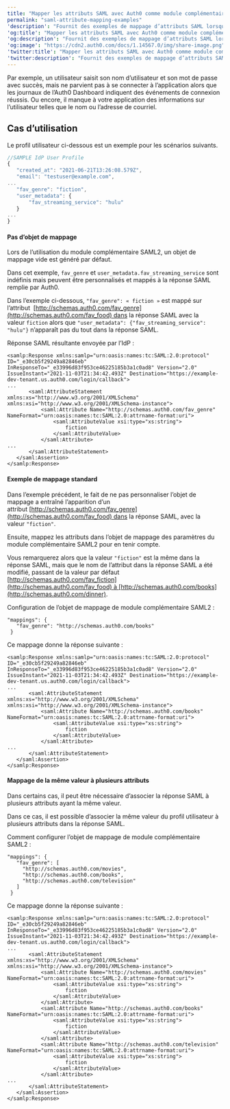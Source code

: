 ```yaml
---
title: "Mapper les attributs SAML avec Auth0 comme module complémentaire IdP/SAML"
permalink: "saml-attribute-mapping-examples"
'description': "Fournit des exemples de mappage d’attributs SAML lorsque Auth0 est le fournisseur d’identité."
'og:title': "Mapper les attributs SAML avec Auth0 comme module complémentaire IdP/SAML"
'og:description': "Fournit des exemples de mappage d’attributs SAML lorsque Auth0 est le fournisseur d’identité."
'og:image': "https://cdn2.auth0.com/docs/1.14567.0/img/share-image.png"
'twitter:title': "Mapper les attributs SAML avec Auth0 comme module complémentaire IdP/SAML"
'twitter:description': "Fournit des exemples de mappage d’attributs SAML lorsque Auth0 est le fournisseur d’identité."
---
```


Par exemple, un utilisateur saisit son nom d’utilisateur et son mot de passe avec succès, mais ne parvient pas à se connecter à l’application alors que les journaux de l’<Tooltip href="/docs/fr-ca/glossary?term=auth0-dashboard" tip="Auth0 Dashboard
Principal produit d’Auth0 pour configurer vos services." cta="Voir le glossaire">Auth0 Dashboard</Tooltip> indiquent des événements de connexion réussis. Ou encore, il manque à votre application des informations sur l’utilisateur telles que le nom ou l’adresse de courriel.

## Cas d’utilisation

Le profil utilisateur ci-dessous est un exemple pour les scénarios suivants.

```javascript lines
//SAMPLE IdP User Profile
{
   "created_at": "2021-06-21T13:26:08.579Z",
   "email": "testuser@example.com",
...
   "fav_genre": "fiction",
   "user_metadata": {
       "fav_streaming_service": "hulu"
   }
...
}
```

#### Pas d’objet de mappage

Lors de l’utilisation du module complémentaire SAML2, un objet de mappage vide est généré par défaut.

Dans cet exemple, `fav_genre` et `user_metadata.fav_streaming_service` sont indéfinis mais peuvent être personnalisés et mappés à la réponse <Tooltip href="/docs/fr-ca/glossary?term=security-assertion-markup-language" tip="Security Assertion Markup Language (SAML)
Protocole normalisé permettant à deux parties d’échanger des informations d’authentification sans mot de passe." cta="Voir le glossaire">SAML</Tooltip> remplie par Auth0.

Dans l’exemple ci-dessous, `"fav_genre": « fiction »` est mappé sur l’attribut  [http://schemas.auth0.com/fav_genre](http://schemas.auth0.com/fav_food) dans la réponse SAML avec la valeur `fiction` alors que `"user_metadata": {"fav_streaming_service": "hulu"}` n’apparaît pas du tout dans la réponse SAML.

Réponse SAML résultante envoyée par l’<Tooltip href="/docs/fr-ca/glossary?term=idp" tip="Fournisseur d’identité (IdP)
Service de stockage et de gestion des identités numériques." cta="Voir le glossaire">IdP</Tooltip> :

``` lines
<samlp:Response xmlns:samlp="urn:oasis:names:tc:SAML:2.0:protocol" ID="_e30cb5f29249a82846eb" InResponseTo="_e33996d83f953ce46225185b3a1c0ad8" Version="2.0" IssueInstant="2021-11-03T21:34:42.493Z" Destination="https://example-dev-tenant.us.auth0.com/login/callback">
...
       <saml:AttributeStatement xmlns:xs="http://www.w3.org/2001/XMLSchema" xmlns:xsi="http://www.w3.org/2001/XMLSchema-instance">
           <saml:Attribute Name="http://schemas.auth0.com/fav_genre" NameFormat="urn:oasis:names:tc:SAML:2.0:attrname-format:uri">
               <saml:AttributeValue xsi:type="xs:string">
                   fiction
               </saml:AttributeValue>
           </saml:Attribute>
...
       </saml:AttributeStatement>
   </saml:Assertion>
</samlp:Response>
```

#### Exemple de mappage standard

Dans l’exemple précédent, le fait de ne pas personnaliser l’objet de mappage a entraîné l’apparition d’un attribut [http://schemas.auth0.com/fav_genre](http://schemas.auth0.com/fav_food) dans la réponse SAML, avec la valeur `"fiction"`.

Ensuite, mappez les attributs dans l’objet de mappage des paramètres du module complémentaire SAML2 pour en tenir compte.

Vous remarquerez alors que la valeur `"fiction"` est la même dans la réponse SAML, mais que le nom de l’attribut dans la réponse SAML a été modifié, passant de la valeur par défaut [http://schemas.auth0.com/fav_fiction](http://schemas.auth0.com/fav_food) à [http://schemas.auth0.com/books](http://schemas.auth0.com/dinner).

Configuration de l’objet de mappage de module complémentaire SAML2 :

``` lines
"mappings": {
   "fav_genre": "http://schemas.auth0.com/books"
 }
```

Ce mappage donne la réponse suivante :

``` lines
<samlp:Response xmlns:samlp="urn:oasis:names:tc:SAML:2.0:protocol" ID="_e30cb5f29249a82846eb" InResponseTo="_e33996d83f953ce46225185b3a1c0ad8" Version="2.0" IssueInstant="2021-11-03T21:34:42.493Z" Destination="https://example-dev-tenant.us.auth0.com/login/callback">
...
       <saml:AttributeStatement xmlns:xs="http://www.w3.org/2001/XMLSchema" xmlns:xsi="http://www.w3.org/2001/XMLSchema-instance">
           <saml:Attribute Name="http://schemas.auth0.com/books" NameFormat="urn:oasis:names:tc:SAML:2.0:attrname-format:uri">
               <saml:AttributeValue xsi:type="xs:string">
                   fiction
               </saml:AttributeValue>
           </saml:Attribute>
...
       </saml:AttributeStatement>
   </saml:Assertion>
</samlp:Response>
```

#### Mappage de la même valeur à plusieurs attributs

Dans certains cas, il peut être nécessaire d’associer la réponse SAML à plusieurs attributs ayant la même valeur.

Dans ce cas, il est possible d’associer la même valeur du profil utilisateur à plusieurs attributs dans la réponse SAML.

Comment configurer l’objet de mappage de module complémentaire SAML2 :

``` lines
"mappings": {
   "fav_genre": [
     "http://schemas.auth0.com/movies",
     "http://schemas.auth0.com/books",
     "http://schemas.auth0.com/television"
   ]
 }
```

Ce mappage donne la réponse suivante :

``` lines
<samlp:Response xmlns:samlp="urn:oasis:names:tc:SAML:2.0:protocol" ID="_e30cb5f29249a82846eb" InResponseTo="_e33996d83f953ce46225185b3a1c0ad8" Version="2.0" IssueInstant="2021-11-03T21:34:42.493Z" Destination="https://example-dev-tenant.us.auth0.com/login/callback">
...
       <saml:AttributeStatement xmlns:xs="http://www.w3.org/2001/XMLSchema" xmlns:xsi="http://www.w3.org/2001/XMLSchema-instance">
           <saml:Attribute Name="http://schemas.auth0.com/movies" NameFormat="urn:oasis:names:tc:SAML:2.0:attrname-format:uri">
               <saml:AttributeValue xsi:type="xs:string">
                   fiction
               </saml:AttributeValue>
           </saml:Attribute>
           <saml:Attribute Name="http://schemas.auth0.com/books" NameFormat="urn:oasis:names:tc:SAML:2.0:attrname-format:uri">
               <saml:AttributeValue xsi:type="xs:string">
                   fiction
               </saml:AttributeValue>
           </saml:Attribute>
           <saml:Attribute Name="http://schemas.auth0.com/television" NameFormat="urn:oasis:names:tc:SAML:2.0:attrname-format:uri">
               <saml:AttributeValue xsi:type="xs:string">
                   fiction
               </saml:AttributeValue>
           </saml:Attribute>
...
       </saml:AttributeStatement>
   </saml:Assertion>
</samlp:Response>
```


